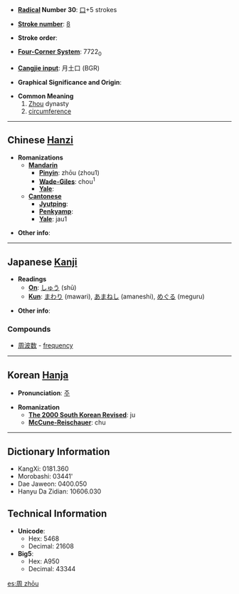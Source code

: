 * '''[[Wiktionary:Chinese radical index| Radical]] Number 30''': [[Wiktionary:Chinese radical index 口|口]]+5 strokes

* '''[[Wiktionary:Chinese total strokes index|Stroke number]]''': [[Wiktionary:Chinese total strokes index 8|8]]

* '''Stroke order''': 

* '''[[Wiktionary:Chinese four corner index|Four-Corner System]]''': 7722<sub>0</sub>

* '''[[Wiktionary:Chinese Cangjie index|Cangjie input]]''': 月土口 (BGR)

* '''Graphical Significance and Origin''': 

* '''Common Meaning'''
*#[[Zhou]] dynasty
*# [[circumference]]

----

== Chinese [[Hanzi]] ==

* '''Romanizations'''
** '''[[Mandarin]]'''
*** '''[[Pinyin]]''': zhōu (zhou1)
*** '''[[Wade-Giles]]''': chou<sup>1</sup>
*** '''[[Yale]]''': 
** '''[[Cantonese]]'''
*** '''[[Jyutping]]''':
*** '''[[Penkyamp]]''': 
*** '''[[Yale]]''': jau1

* '''Other info''': 

----

== Japanese [[Kanji]] ==

* '''Readings'''
** '''[[On]]''': [[しゅう]] (shū)
** '''[[Kun]]''': [[まわり]] (mawari), [[あまねし]] (amaneshi), [[めぐる]] (meguru)

* '''Other info''':  

=== Compounds ===

*[[周波数]]<!-- (shūnami?)--> - [[frequency]]

----

== Korean [[Hanja]] ==

* '''Pronunciation''': [[주]]

* '''Romanization'''
** '''[[The 2000 South Korean Revised Romanization|The 2000 South Korean Revised]]''': ju
** '''[[McCune-Reischauer]]''': chu

----

== Dictionary Information ==

* KangXi: 0181.360
* Morobashi: 03441'
* Dae Jaweon: 0400.050
* Hanyu Da Zidian: 10606.030

== Technical Information ==

* '''Unicode''':
** Hex: 5468
** Decimal: 21608
* '''Big5''':
** Hex: A950
** Decimal: 43344

[[es:周 zhōu]]